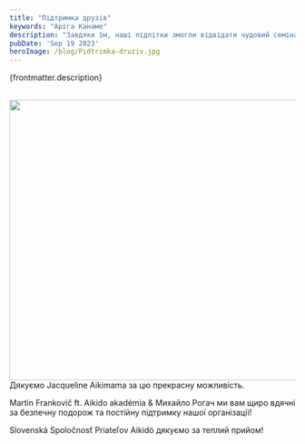 ```yaml
---
title: "Підтримка друзів"
keywords: "Аріга Канаме"
description: "Завдяки їм, наші підлітки змогли відвідати чудовий семінар в Братиславі, який проводив Kaname Ariga."
pubDate: 'Sep 19 2023'
heroImage: /blog/Pidtrimka-druziv.jpg
---
```

{frontmatter.description}
<br/>
<br/>

<img class="centered" src="/blog/Pidtrimka-druziv-1.jpg" width="741" height="493" alt="" title=""/>
<br/>
Дякуємо Jacqueline Aikimama за цю прекрасну можливість.

Martin Frankovič ft. Aikido akadémia & Михайло Рогач ми вам щиро вдячні за безпечну подорож та постійну підтримку нашої організації!

Slovenská Spoločnosť Priateľov Aikidó дякуємо за теплий прийом!